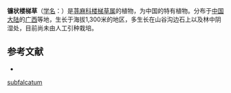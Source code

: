 {{Speciesbox
| name = 镰状楼梯草
| status = 
| status_system = 
| image =
| genus = Elatostema
| species = subfalcatum
| authority = W. T. Wang
}}

'''镰状楼梯草'''（[[学名|学名]]：{{lang|la|''Elatostema subfalcatum''}}）是[[荨麻科|荨麻科]][[楼梯草属|楼梯草属]]的植物，为中国的特有植物。分布于[[中国大陆|中国大陆]]的[[广西|广西]]等地，生长于海拔1,300米的地区，多生长在山谷沟边石上以及林中阴湿处，目前尚未由人工引种栽培。

== 参考文献 ==
<div class="references-small">
* {{cite web| url =http://www.bioinfo.cn/db05/KmzwSpecies.php?action=view&id=23313| title =镰状楼梯草| work =《中国高等植物数据库全库》| publisher =中国科学院微生物研究所| author =昆明植物研究所| accessdate =2009-02-25}}{{dead link|date=2018年5月 |bot=InternetArchiveBot |fix-attempted=yes }}
</div>
{{Taxonbar|from=Q15232154}}

{{DEFAULTSORT:Elatostema subfalcatum}}
[[Category:楼梯草属|subfalcatum]]


{{Urticaceae-stub}}